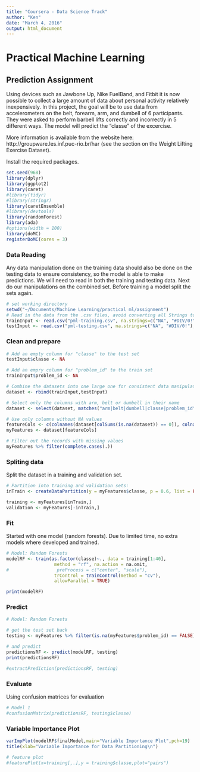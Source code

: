 ```yaml
---
title: "Coursera - Data Science Track"
author: "Ken"
date: "March 4, 2016"
output: html_document
---
```


# Practical Machine Learning 

## Prediction Assignment 

Using devices such as Jawbone Up, Nike FuelBand, and Fitbit it is now possible to collect a large amount of data about personal activity relatively inexpensively. 
In this project, the goal will be to use data from accelerometers on the belt, forearm, arm, and dumbell of 6 participants. They were asked to perform barbell lifts correctly and incorrectly in 5 different ways. 
The model will predict the "classe" of the excercise. 

More information is available from the website here: http://groupware.les.inf.puc-rio.br/har (see the section on the Weight Lifting Exercise Dataset). 
  
Install the required packages.  

```r
set.seed(968)
library(dplyr)
library(ggplot2)
library(caret)
#library(tidyr)
#library(stringr)
library(caretEnsemble)
#library(devtools)
library(randomForest)
library(ada)
#options(width = 100)
library(doMC)
registerDoMC(cores = 3)
```
  
### Data Reading

Any data manipulation done on the training data should also be done on the testing data to ensure consistency, so the model is able to make predictions. 
We will need to read in both the training and testing data.
Next do our manipulations on the combined set. 
Before training a model split the sets again. 

```r
# set working directory 
setwd("~/Documents/Machine Learning/practical ml/assignment")
# Read in the data from the .csv files, avoid converting all Strings to factors.
trainInput <- read.csv("pml-training.csv", na.strings=c("NA", "#DIV/0!"), stringsAsFactors=FALSE)
testInput <- read.csv("pml-testing.csv", na.strings=c("NA", "#DIV/0!"), stringsAsFactors=FALSE)
```

### Clean and prepare

```r
# Add an empty column for "classe" to the test set
testInput$classe <- NA

# Add an empry column for "problem_id" to the train set
trainInput$problem_id <- NA

# Combine the datasets into one large one for consistent data manipulation
dataset <- rbind(trainInput,testInput)

# Select only the columns with arm, belt or dumbell in their name
dataset <- select(dataset, matches("arm|belt|dumbell|classe|problem_id"))

# Use only columns without NA values
featureCols <- c(colnames(dataset[colSums(is.na(dataset)) == 0]), colnames(dataset[115:116]))
myFeatures <- dataset[featureCols]

# Filter out the records with missing values
myFeatures %>% filter(complete.cases(.))
```

### Spliting data

Split the dataset in a training and validation set.

```r
# Partition into training and validation sets:
inTrain <- createDataPartition(y = myFeatures$classe, p = 0.6, list = FALSE)

training <- myFeatures[inTrain,]
validation <- myFeatures[-inTrain,]

```

### Fit

Started with one model (random forests). 
Due to limited time, no extra models where developed and trained. 

```r
# Model: Random Forests
modelRF <- train(as.factor(classe)~., data = training[1:40],  
                  method = "rf", na.action = na.omit, 
#                  preProcess = c("center", "scale"),
                  trControl = trainControl(method = "cv"),
                  allowParallel = TRUE)

print(modelRF)
```

### Predict 

```r
# Model: Random Forests

# get the test set back
testing <- myFeatures %>% filter(is.na(myFeatures$problem_id) == FALSE)

# and predict 
predictionsRF <- predict(modelRF, testing)
print(predictionsRF)

#extractPrediction(predictionsRF, testing)

```

### Evaluate

Using confusion matrices for evaluation
  
```r
# Model 1
#confusionMatrix(predictionsRF, testing$classe)
```

### Variable Importance Plot

```r
varImpPlot(modelRF$finalModel,main="Variable Importance Plot",pch=19)
title(xlab="Variable Importance for Data Partitioning\n")

# feature plot
#featurePlot(x=training[,.],y = training$classe,plot="pairs")
```

